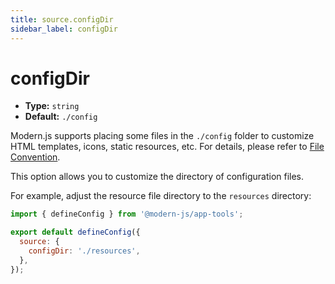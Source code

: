 ```yaml
---
title: source.configDir
sidebar_label: configDir
---
```

# configDir

- **Type:** `string`
- **Default:** `./config`

Modern.js supports placing some files in the `./config` folder to customize HTML templates, icons, static resources, etc. For details, please refer to [File Convention](/apis/app/hooks/config/html).

This option allows you to customize the directory of configuration files.

For example, adjust the resource file directory to the `resources` directory:

```js title="modern.config.ts"
import { defineConfig } from '@modern-js/app-tools';

export default defineConfig({
  source: {
    configDir: './resources',
  },
});
```
